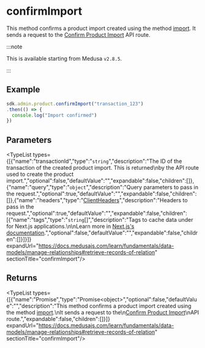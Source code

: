 
# confirmImport

This method confirms a product import created using the method [import](../js_sdk.admin.Product.import/page.mdx).
It sends a request to the
[Confirm Product Import](https://docs.medusajs.com/api/admin#products\_postproductsimporttransaction\_idconfirm)
API route.

:::note

This is available starting from Medusa `v2.8.5`.

:::

## Example

```ts
sdk.admin.product.confirmImport("transaction_123")
.then(() => {
  console.log("Import confirmed")
})
```

## Parameters

<TypeList types={[{"name":"transactionId","type":"`string`","description":"The ID of the transaction of the created product import. This is returned\nby the API route used to create the product import.","optional":false,"defaultValue":"","expandable":false,"children":[]},{"name":"query","type":"`object`","description":"Query parameters to pass in the request.","optional":true,"defaultValue":"","expandable":false,"children":[]},{"name":"headers","type":"[ClientHeaders](../../../types/js_sdk.admin.ClientHeaders/page.mdx)","description":"Headers to pass in the request.","optional":true,"defaultValue":"","expandable":false,"children":[{"name":"tags","type":"`string`[]","description":"Tags to cache data under for Next.js applications.\n\nLearn more in [Next.js's documentation](https://nextjs.org/docs/app/building-your-application/caching#fetch-optionsnexttags-and-revalidatetag).","optional":false,"defaultValue":"","expandable":false,"children":[]}]}]} expandUrl="https://docs.medusajs.com/learn/fundamentals/data-models/manage-relationships#retrieve-records-of-relation" sectionTitle="confirmImport"/>

## Returns

<TypeList types={[{"name":"Promise","type":"Promise&#60;object&#62;","optional":false,"defaultValue":"","description":"This method confirms a product import created using the method [import](../js_sdk.admin.Product.import/page.mdx).\nIt sends a request to the\n[Confirm Product Import](https://docs.medusajs.com/api/admin#products\\_postproductsimporttransaction\\_idconfirm)\nAPI route.","expandable":false,"children":[]}]} expandUrl="https://docs.medusajs.com/learn/fundamentals/data-models/manage-relationships#retrieve-records-of-relation" sectionTitle="confirmImport"/>
